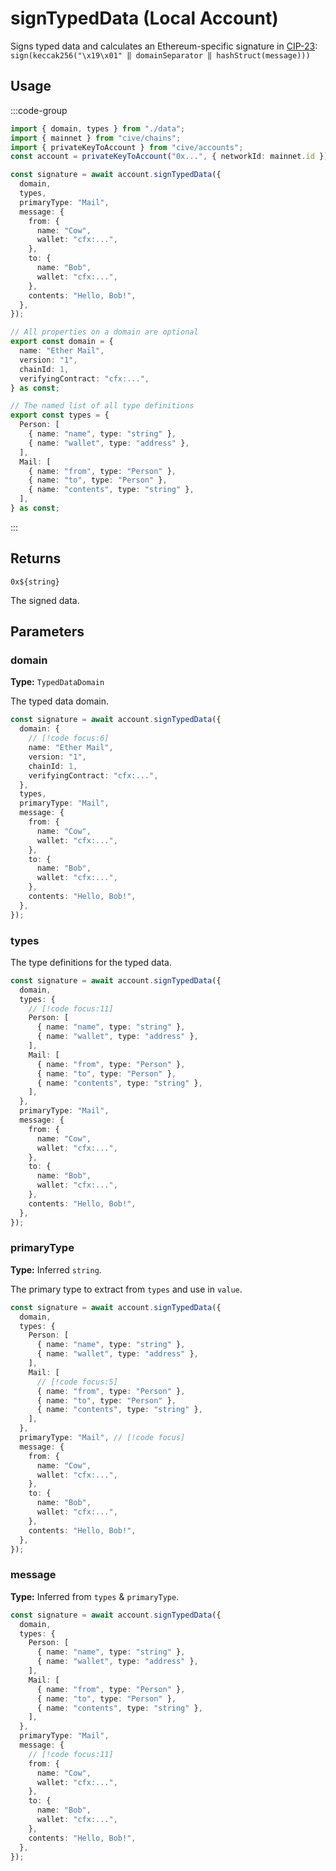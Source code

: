 # signTypedData (Local Account)

Signs typed data and calculates an Ethereum-specific signature in [CIP-23](https://github.com/Conflux-Chain/CIPs/blob/master/CIPs/cip-23.md): `sign(keccak256("\x19\x01" ‖ domainSeparator ‖ hashStruct(message)))`

## Usage

:::code-group

```ts twoslash [example.ts]
import { domain, types } from "./data";
import { mainnet } from "cive/chains";
import { privateKeyToAccount } from "cive/accounts";
const account = privateKeyToAccount("0x...", { networkId: mainnet.id });

const signature = await account.signTypedData({
  domain,
  types,
  primaryType: "Mail",
  message: {
    from: {
      name: "Cow",
      wallet: "cfx:...",
    },
    to: {
      name: "Bob",
      wallet: "cfx:...",
    },
    contents: "Hello, Bob!",
  },
});
```

```ts twoslash [data.ts] filename="data.ts"
// All properties on a domain are optional
export const domain = {
  name: "Ether Mail",
  version: "1",
  chainId: 1,
  verifyingContract: "cfx:...",
} as const;

// The named list of all type definitions
export const types = {
  Person: [
    { name: "name", type: "string" },
    { name: "wallet", type: "address" },
  ],
  Mail: [
    { name: "from", type: "Person" },
    { name: "to", type: "Person" },
    { name: "contents", type: "string" },
  ],
} as const;
```

:::

## Returns

`0x${string}`

The signed data.

## Parameters

### domain

**Type:** `TypedDataDomain`

The typed data domain.

```ts
const signature = await account.signTypedData({
  domain: {
    // [!code focus:6]
    name: "Ether Mail",
    version: "1",
    chainId: 1,
    verifyingContract: "cfx:...",
  },
  types,
  primaryType: "Mail",
  message: {
    from: {
      name: "Cow",
      wallet: "cfx:...",
    },
    to: {
      name: "Bob",
      wallet: "cfx:...",
    },
    contents: "Hello, Bob!",
  },
});
```

### types

The type definitions for the typed data.

```ts
const signature = await account.signTypedData({
  domain,
  types: {
    // [!code focus:11]
    Person: [
      { name: "name", type: "string" },
      { name: "wallet", type: "address" },
    ],
    Mail: [
      { name: "from", type: "Person" },
      { name: "to", type: "Person" },
      { name: "contents", type: "string" },
    ],
  },
  primaryType: "Mail",
  message: {
    from: {
      name: "Cow",
      wallet: "cfx:...",
    },
    to: {
      name: "Bob",
      wallet: "cfx:...",
    },
    contents: "Hello, Bob!",
  },
});
```

### primaryType

**Type:** Inferred `string`.

The primary type to extract from `types` and use in `value`.

```ts
const signature = await account.signTypedData({
  domain,
  types: {
    Person: [
      { name: "name", type: "string" },
      { name: "wallet", type: "address" },
    ],
    Mail: [
      // [!code focus:5]
      { name: "from", type: "Person" },
      { name: "to", type: "Person" },
      { name: "contents", type: "string" },
    ],
  },
  primaryType: "Mail", // [!code focus]
  message: {
    from: {
      name: "Cow",
      wallet: "cfx:...",
    },
    to: {
      name: "Bob",
      wallet: "cfx:...",
    },
    contents: "Hello, Bob!",
  },
});
```

### message

**Type:** Inferred from `types` & `primaryType`.

```ts
const signature = await account.signTypedData({
  domain,
  types: {
    Person: [
      { name: "name", type: "string" },
      { name: "wallet", type: "address" },
    ],
    Mail: [
      { name: "from", type: "Person" },
      { name: "to", type: "Person" },
      { name: "contents", type: "string" },
    ],
  },
  primaryType: "Mail",
  message: {
    // [!code focus:11]
    from: {
      name: "Cow",
      wallet: "cfx:...",
    },
    to: {
      name: "Bob",
      wallet: "cfx:...",
    },
    contents: "Hello, Bob!",
  },
});
```
